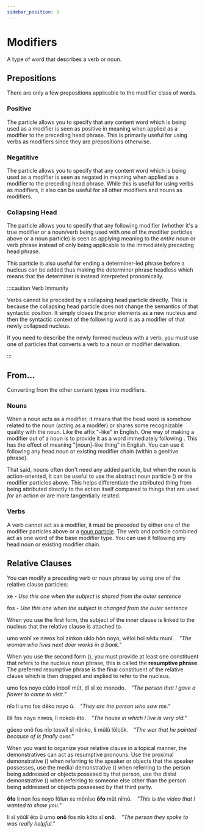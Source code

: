 ```yaml
---
sidebar_position: 3
---
```



# Modifiers

A type of word that describes a verb or noun.

## Prepositions

There are only a few prepositions applicable to the modifier class of words.

### Positive

The <HisyeoWord is="in"/> particle allows you to specify that any content word
which is being used as a modifier is seen as positive in meaning when applied as
a modifier to the preceding head phrase. This is primarily useful for using
verbs as modifiers since they are prepositions otherwise.

### Negatitive

The <HisyeoWord is="dês"/> particle allows you to specify that any content word
which is being used as a modifier is seen as negated in meaning when applied as
a modifier to the preceding head phrase. While this is useful for using verbs as
modifiers, it also can be useful for all other modifiers and nouns as
modifiers.

### Collapsing Head

The <HisyeoWord is="et"/> particle allows you to specify that any following
modifier (whether it's a true modifier or a noun/verb being used with one of
the modifier particles above or a noun particle) is seen as applying meaning to
the *entire* noun or verb phrase instead of only being applicable to the
immediately preceding head phrase.

This particle is also useful for ending a determiner-led phrase before a nucleus
can be added thus making the determiner phrase headless which means that the
determiner is instead interpreted pronomically. 

:::caution Verb Immunity

Verbs cannot be preceded by a collapsing head particle directly. This is because
the collapsing head particle does not change the semantics of that syntactic
position. It simply closes the prior elements as a new nucleus and then the
syntactic context of the following word is as a modifier of that newly collapsed
nucleus.

If you need to describe the newly formed nucleus with a verb, you must use one
of particles that converts a verb to a noun or modifier derivation.

:::


## From...

Converting from the other content types into modifiers.

### Nouns

When a noun acts as a modifier, it means that the head word is somehow related
to the noun (acting as a modifer) or shares some recognizable quality with the
noun. Like the affix "-like" in English. One way of making a modifier out of a
noun is to provide it as a word immediately following <HisyeoWord is="fin"/>.
This has the effect of meaning "[noun]-like thing" in English. You can use it
following any head noun or existing modifier chain (within a genitive phrase).

That said, nouns often don't need any added particle, but when the noun is
action-oriented, it can be useful to use the abstract noun particle (<HisyeoWord is="kon"/>) or
the modifier particles above. This helps differentiate the attributed thing from
being attributed directly to the action itself compared to things that are used
*for* an action or are more tangentially related.


### Verbs

A verb cannot act as a modifier, it must be preceded by either one of the
modifier particles above or a [noun particle](nouns#verbs). The verb and particle combined act
as one word of the base modifier type. You can use it following any head noun or
existing modifier chain.


## Relative Clauses

You can modify a preceding verb or noun phrase by using one of the relative
clause particles:

<HisyeoTabs>
    <p>xe - <em>Use this one when the subject is shared from the outer sentence</em></p>
    <p>fos - <em>Use this one when the subject is changed from the outer sentence</em></p>
</HisyeoTabs>

When you use the first form, the subject of the inner clause is linked to the
nucleus that the relative clause is attached to.

<HisyeoTabs>
    <p>umo wohî xe niwos hoî zinkon uklo hôn noyo, wêloi hoî sêdu munî.&emsp;<em>"The woman who lives next door works in a bank."</em></p>
</HisyeoTabs>

When you use the second form (<HisyeoWord is="fos"/>), you must provide at least
one constituent that refers to the nucleus noun phrase, this is called the
**resumptive phrase**. The preferred resumptive phrase is the final constituent
of the relative clause which is then dropped and implied to refer to the nucleus.

<HisyeoTabs>
    <p>umo fos noyo cûdo înbolî mût, dî sî xe monodo.&emsp;<em>"The person that I gave a flower to came to visit."</em></p>
    <p>nîo li umo fos dêko noyo û.&emsp;<em>"They are the person who saw me."</em></p>
    <p>îlê fos noyo niwos, li nokdo êto.&emsp;<em>"The house in which I live is very old."</em></p>
    <p>gûexo onô fos nîo toswîl sî nênko, li mûlû lôîcôk.&emsp;<em>"The war that he painted because of is finally over."</em></p>
</HisyeoTabs>

When you want to organize your relative clause in a topical manner, the
demonstratives can act as resumptive pronouns. Use the proximal demonstrative (<HisyeoWord is="ôfo"/>) when
referring to the speaker or objects that the speaker possesses, use the medial
demonstrative (<HisyeoWord is="ulyô"/>) when referring to the person being
addressed or objects possesed by that person, use the distal demonstrative (<HisyeoWord is="onô"/>) when
referring to someone else other than the person being addressed or objects
possessed by that third party.

<HisyeoTabs>
    <p><b>ôfo</b> li non fos noyo fôlun xe mônîso <b>ôfo</b> mût nîmû.&emsp;<em>"This is the video that I wanted to show you."</em></p>
    <p>li sî yôûlî êto û umo <b>onô</b> fos nîo kôto sî <b>onô</b>.&emsp;<em>"The person they spoke to was really helpful."</em></p>
</HisyeoTabs>

<HisyeoTooltip/>